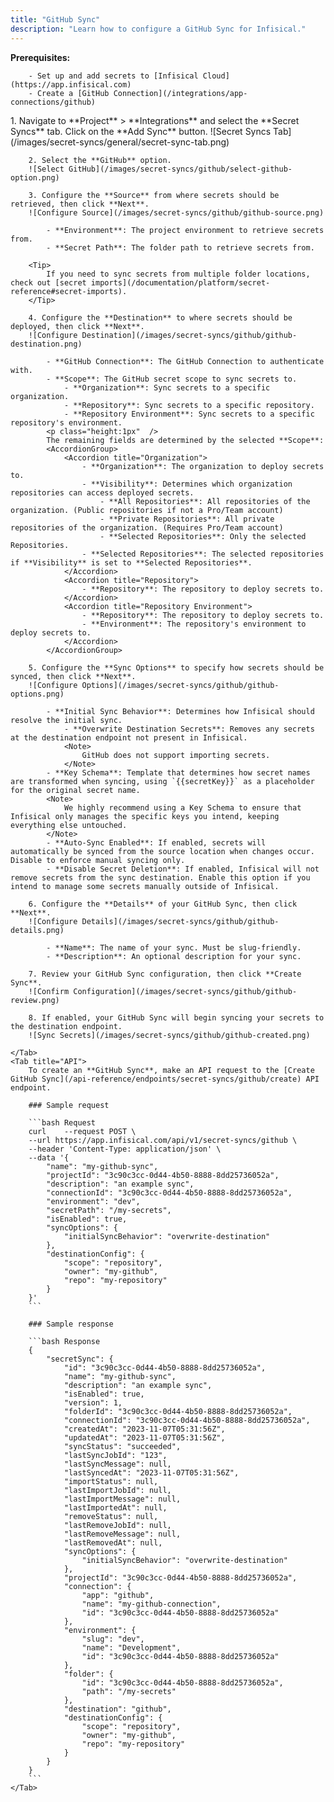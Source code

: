 ```yaml
---
title: "GitHub Sync"
description: "Learn how to configure a GitHub Sync for Infisical."
---
```


**Prerequisites:**

        - Set up and add secrets to [Infisical Cloud](https://app.infisical.com)
        - Create a [GitHub Connection](/integrations/app-connections/github)

<Tabs>
    <Tab title="Infisical UI">
        1. Navigate to **Project** > **Integrations** and select the **Secret Syncs** tab. Click on the **Add Sync** button.
        ![Secret Syncs Tab](/images/secret-syncs/general/secret-sync-tab.png)

        2. Select the **GitHub** option.
        ![Select GitHub](/images/secret-syncs/github/select-github-option.png)

        3. Configure the **Source** from where secrets should be retrieved, then click **Next**.
        ![Configure Source](/images/secret-syncs/github/github-source.png)

            - **Environment**: The project environment to retrieve secrets from.
            - **Secret Path**: The folder path to retrieve secrets from.

        <Tip>
            If you need to sync secrets from multiple folder locations, check out [secret imports](/documentation/platform/secret-reference#secret-imports).
        </Tip>

        4. Configure the **Destination** to where secrets should be deployed, then click **Next**.
        ![Configure Destination](/images/secret-syncs/github/github-destination.png)

            - **GitHub Connection**: The GitHub Connection to authenticate with.
            - **Scope**: The GitHub secret scope to sync secrets to.
                - **Organization**: Sync secrets to a specific organization.
                - **Repository**: Sync secrets to a specific repository.
                - **Repository Environment**: Sync secrets to a specific repository's environment.
            <p class="height:1px"  />
            The remaining fields are determined by the selected **Scope**:
            <AccordionGroup>
                <Accordion title="Organization">
                    - **Organization**: The organization to deploy secrets to.
                    - **Visibility**: Determines which organization repositories can access deployed secrets.
                        - **All Repositories**: All repositories of the organization. (Public repositories if not a Pro/Team account)
                        - **Private Repositories**: All private repositories of the organization. (Requires Pro/Team account)
                        - **Selected Repositories**: Only the selected Repositories.
                    - **Selected Repositories**: The selected repositories if **Visibility** is set to **Selected Repositories**.
                </Accordion>
                <Accordion title="Repository">
                    - **Repository**: The repository to deploy secrets to.
                </Accordion>
                <Accordion title="Repository Environment">
                    - **Repository**: The repository to deploy secrets to.
                    - **Environment**: The repository's environment to deploy secrets to.
                </Accordion>
            </AccordionGroup>

        5. Configure the **Sync Options** to specify how secrets should be synced, then click **Next**.
        ![Configure Options](/images/secret-syncs/github/github-options.png)

            - **Initial Sync Behavior**: Determines how Infisical should resolve the initial sync.
                - **Overwrite Destination Secrets**: Removes any secrets at the destination endpoint not present in Infisical.
                <Note>
                    GitHub does not support importing secrets.
                </Note>
            - **Key Schema**: Template that determines how secret names are transformed when syncing, using `{{secretKey}}` as a placeholder for the original secret name.
            <Note>
                We highly recommend using a Key Schema to ensure that Infisical only manages the specific keys you intend, keeping everything else untouched.
            </Note>
            - **Auto-Sync Enabled**: If enabled, secrets will automatically be synced from the source location when changes occur. Disable to enforce manual syncing only.
            - **Disable Secret Deletion**: If enabled, Infisical will not remove secrets from the sync destination. Enable this option if you intend to manage some secrets manually outside of Infisical.

        6. Configure the **Details** of your GitHub Sync, then click **Next**.
        ![Configure Details](/images/secret-syncs/github/github-details.png)

            - **Name**: The name of your sync. Must be slug-friendly.
            - **Description**: An optional description for your sync.

        7. Review your GitHub Sync configuration, then click **Create Sync**.
        ![Confirm Configuration](/images/secret-syncs/github/github-review.png)

        8. If enabled, your GitHub Sync will begin syncing your secrets to the destination endpoint.
        ![Sync Secrets](/images/secret-syncs/github/github-created.png)

    </Tab>
    <Tab title="API">
        To create an **GitHub Sync**, make an API request to the [Create GitHub Sync](/api-reference/endpoints/secret-syncs/github/create) API endpoint.

        ### Sample request

        ```bash Request
        curl    --request POST \
        --url https://app.infisical.com/api/v1/secret-syncs/github \
        --header 'Content-Type: application/json' \
        --data '{
            "name": "my-github-sync",
            "projectId": "3c90c3cc-0d44-4b50-8888-8dd25736052a",
            "description": "an example sync",
            "connectionId": "3c90c3cc-0d44-4b50-8888-8dd25736052a",
            "environment": "dev",
            "secretPath": "/my-secrets",
            "isEnabled": true,
            "syncOptions": {
                "initialSyncBehavior": "overwrite-destination"
            },
            "destinationConfig": {
                "scope": "repository",
                "owner": "my-github",
                "repo": "my-repository"
            }
        }'
        ```

        ### Sample response

        ```bash Response
        {
            "secretSync": {
                "id": "3c90c3cc-0d44-4b50-8888-8dd25736052a",
                "name": "my-github-sync",
                "description": "an example sync",
                "isEnabled": true,
                "version": 1,
                "folderId": "3c90c3cc-0d44-4b50-8888-8dd25736052a",
                "connectionId": "3c90c3cc-0d44-4b50-8888-8dd25736052a",
                "createdAt": "2023-11-07T05:31:56Z",
                "updatedAt": "2023-11-07T05:31:56Z",
                "syncStatus": "succeeded",
                "lastSyncJobId": "123",
                "lastSyncMessage": null,
                "lastSyncedAt": "2023-11-07T05:31:56Z",
                "importStatus": null,
                "lastImportJobId": null,
                "lastImportMessage": null,
                "lastImportedAt": null,
                "removeStatus": null,
                "lastRemoveJobId": null,
                "lastRemoveMessage": null,
                "lastRemovedAt": null,
                "syncOptions": {
                    "initialSyncBehavior": "overwrite-destination"
                },
                "projectId": "3c90c3cc-0d44-4b50-8888-8dd25736052a",
                "connection": {
                    "app": "github",
                    "name": "my-github-connection",
                    "id": "3c90c3cc-0d44-4b50-8888-8dd25736052a"
                },
                "environment": {
                    "slug": "dev",
                    "name": "Development",
                    "id": "3c90c3cc-0d44-4b50-8888-8dd25736052a"
                },
                "folder": {
                    "id": "3c90c3cc-0d44-4b50-8888-8dd25736052a",
                    "path": "/my-secrets"
                },
                "destination": "github",
                "destinationConfig": {
                    "scope": "repository",
                    "owner": "my-github",
                    "repo": "my-repository"
                }
            }
        }
        ```
    </Tab>
</Tabs>
